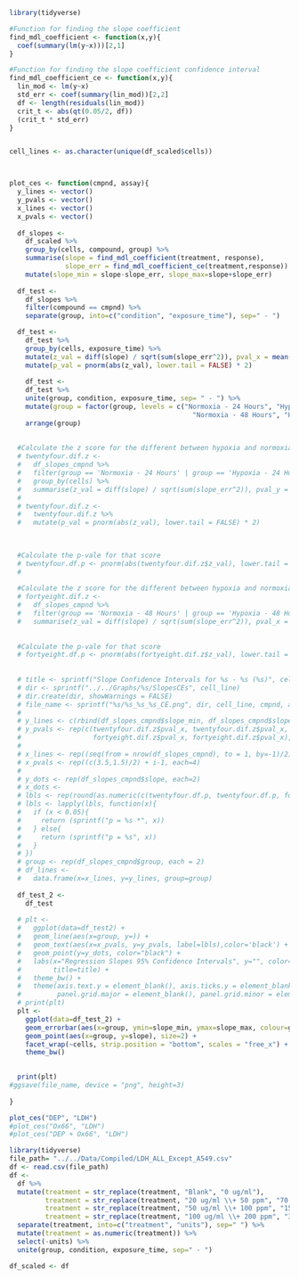 ```r
library(tidyverse)

#Function for finding the slope coefficient 
find_mdl_coefficient <- function(x,y){
  coef(summary(lm(y~x)))[2,1]
}

#Function for finding the slope coefficient confidence interval
find_mdl_coefficient_ce <- function(x,y){
  lin_mod <- lm(y~x)
  std_err <- coef(summary(lin_mod))[2,2]
  df <- length(residuals(lin_mod))
  crit_t <- abs(qt(0.05/2, df))
  (crit_t * std_err)
}


cell_lines <- as.character(unique(df_scaled$cells))



plot_ces <- function(cmpnd, assay){
  y_lines <- vector()
  y_pvals <- vector()
  x_lines <- vector()
  x_pvals <- vector()
  
  df_slopes <- 
    df_scaled %>% 
    group_by(cells, compound, group) %>% 
    summarise(slope = find_mdl_coefficient(treatment, response),
              slope_err = find_mdl_coefficient_ce(treatment,response)) %>% 
    mutate(slope_min = slope-slope_err, slope_max=slope+slope_err) 
  
  df_test <- 
    df_slopes %>% 
    filter(compound == cmpnd) %>% 
    separate(group, into=c("condition", "exposure_time"), sep=" - ")

  df_test <- 
    df_test %>% 
    group_by(cells, exposure_time) %>% 
    mutate(z_val = diff(slope) / sqrt(sum(slope_err^2)), pval_x = mean(slope)) %>% 
    mutate(p_val = pnorm(abs(z_val), lower.tail = FALSE) * 2)
  
    df_test <-
    df_test %>% 
    unite(group, condition, exposure_time, sep= " - ") %>% 
    mutate(group = factor(group, levels = c("Normoxia - 24 Hours", "Hypoxia - 24 Hours",
                                              "Normoxia - 48 Hours", "Hypoxia - 48 Hours"))) %>% 
    arrange(group)
  
   
  #Calculate the z score for the different between hypoxia and normoxia at 24 hours
  # twentyfour.dif.z <- 
  #   df_slopes_cmpnd %>% 
  #   filter(group == 'Normoxia - 24 Hours' | group == 'Hypoxia - 24 Hours') %>% 
  #   group_by(cells) %>% 
  #   summarise(z_val = diff(slope) / sqrt(sum(slope_err^2)), pval_y = mean(slope)) 
  # 
  # twentyfour.dif.z <-
  #   twentyfour.dif.z %>% 
  #   mutate(p_val = pnorm(abs(z_val), lower.tail = FALSE) * 2)
  

  
  #Calculate the p-vale for that score
  # twentyfour.df.p <- pnorm(abs(twentyfour.dif.z$z_val), lower.tail = FALSE) * 2
  # 
  
  #Calculate the z score for the different between hypoxia and normoxia at 48 hours
  # fortyeight.dif.z <- 
  #   df_slopes_cmpnd %>% 
  #   filter(group == 'Normoxia - 48 Hours' | group == 'Hypoxia - 48 Hours') %>%
  #   summarise(z_val = diff(slope) / sqrt(sum(slope_err^2)), pval_x = mean(slope))
  
  
  #Calculate the p-vale for that score
  # fortyeight.df.p <- pnorm(abs(fortyeight.dif.z$z_val), lower.tail = FALSE) * 2
  
  
  # title <- sprintf("Slope Confidence Intervals for %s - %s (%s)", cell_line, cmpnd, assay)
  # dir <- sprintf("../../Graphs/%s/SlopesCEs", cell_line)
  # dir.create(dir, showWarnings = FALSE)
  # file_name <- sprintf("%s/%s_%s_%s_CE.png", dir, cell_line, cmpnd, assay)
  # 
  # y_lines <- c(rbind(df_slopes_cmpnd$slope_min, df_slopes_cmpnd$slope_max))
  # y_pvals <- rep(c(twentyfour.dif.z$pval_x, twentyfour.dif.z$pval_x,
  #                  fortyeight.dif.z$pval_x, fortyeight.dif.z$pval_x), each=2)
  # 
  # x_lines <- rep((seq(from = nrow(df_slopes_cmpnd), to = 1, by=-1)/2) + i - 1, each=2)
  # x_pvals <- rep((c(3.5,1.5)/2) + i-1, each=4)
  # 
  # y_dots <- rep(df_slopes_cmpnd$slope, each=2)
  # x_dots <- 
  # lbls <- rep(round(as.numeric(c(twentyfour.df.p, twentyfour.df.p, fortyeight.df.p, fortyeight.df.p)), digits = 5), each=2)
  # lbls <- lapply(lbls, function(x){
  #   if (x < 0.05){
  #     return (sprintf("p = %s *", x))
  #   } else{
  #     return (sprintf("p = %s", x))
  #   }
  # })
  # group <- rep(df_slopes_cmpnd$group, each = 2)
  # df_lines <- 
  #   data.frame(x=x_lines, y=y_lines, group=group) 
    
  df_test_2 <-
    df_test 
  
  # plt <-
  #   ggplot(data=df_test2) + 
  #   geom_line(aes(x=group, y=)) + 
  #   geom_text(aes(x=x_pvals, y=y_pvals, label=lbls),color='black') +
  #   geom_point(y=y_dots, color="black") +
  #   labs(x="Regression Slopes 95% Confidence Intervals", y="", color="Condition - Exposure Time",
  #        title=title) +
  #   theme_bw() +
  #   theme(axis.text.y = element_blank(), axis.ticks.y = element_blank(),
  #         panel.grid.major = element_blank(), panel.grid.minor = element_blank()) 
  # print(plt)
  plt <-
    ggplot(data=df_test_2) +
    geom_errorbar(aes(x=group, ymin=slope_min, ymax=slope_max, colour=group, width=0), size=1.5, alpha=0.6) +
    geom_point(aes(x=group, y=slope), size=2) + 
    facet_wrap(~cells, strip.position = "bottom", scales = "free_x") +
    theme_bw()

  
  print(plt)
#ggsave(file_name, device = "png", height=3)
  
}

plot_ces("DEP", "LDH")
#plot_ces("Ox66", "LDH")
#plot_ces("DEP + Ox66", "LDH")
```

```r
library(tidyverse)
file_path= "../../Data/Compiled/LDH_ALL_Except_A549.csv"
df <- read.csv(file_path)
df <- 
  df %>% 
  mutate(treatment = str_replace(treatment, "Blank", "0 ug/ml"),
         treatment = str_replace(treatment, "20 ug/ml \\+ 50 ppm", "70 ug/ml"),
         treatment = str_replace(treatment, "50 ug/ml \\+ 100 ppm", "150 ug/ml"),
         treatment = str_replace(treatment, "100 ug/ml \\+ 200 ppm", "300 ug/ml")) %>% 
  separate(treatment, into=c("treatment", "units"), sep=" ") %>% 
  mutate(treatment = as.numeric(treatment)) %>% 
  select(-units) %>% 
  unite(group, condition, exposure_time, sep=" - ")

df_scaled <- df
```

